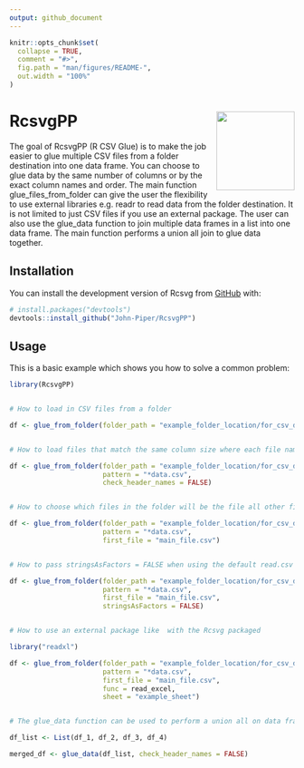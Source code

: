 ```yaml
---
output: github_document
---
```


<!-- README.md is generated from README.Rmd. Please edit that file -->

```r
knitr::opts_chunk$set(
  collapse = TRUE,
  comment = "#>",
  fig.path = "man/figures/README-",
  out.width = "100%"
)
```

# RcsvgPP <img src='man/figures/logo.png' align="right" height="138.5" /></a>

<!-- badges: start -->
<!-- badges: end -->

The goal of RcsvgPP (R CSV Glue) is to make the job easier to glue multiple CSV files from a folder destination into one data frame.  You can choose to glue data by the same number of columns or by the exact column names and order.  The main function glue_files_from_folder can give the user the flexibility to use external libraries e.g. readr to read data from the folder destination.  It is not limited to just CSV files if you use an external package.  The user can also use the glue_data function to join multiple data frames in a list into one data frame.  The main function performs a union all join to glue data together.

## Installation

You can install the development version of Rcsvg from [GitHub](https://github.com/) with:

``` r
# install.packages("devtools")
devtools::install_github("John-Piper/RcsvgPP")
```

## Usage

This is a basic example which shows you how to solve a common problem:

```r
library(RcsvgPP)


# How to load in CSV files from a folder

df <- glue_from_folder(folder_path = "example_folder_location/for_csv_data/")


# How to load files that match the same column size where each file name ends with data

df <- glue_from_folder(folder_path = "example_folder_location/for_csv_data/",
                       pattern = "*data.csv",
                       check_header_names = FALSE)


# How to choose which files in the folder will be the file all other files have to match to be glued

df <- glue_from_folder(folder_path = "example_folder_location/for_csv_data/",
                       pattern = "*data.csv",
                       first_file = "main_file.csv")


# How to pass stringsAsFactors = FALSE when using the default read.csv when loading CSV files from a folder

df <- glue_from_folder(folder_path = "example_folder_location/for_csv_data/",
                       pattern = "*data.csv",
                       first_file = "main_file.csv",
                       stringsAsFactors = FALSE)


# How to use an external package like  with the Rcsvg packaged

library("readxl")

df <- glue_from_folder(folder_path = "example_folder_location/for_csv_data/",
                       pattern = "*data.csv",
                       first_file = "main_file.csv",
                       func = read_excel,
                       sheet = "example_sheet")


# The glue_data function can be used to perform a union all on data frames in a list. Only the data frames that match the first data frame in the list will be glued together to make a single data frame.  The glue_from_folder function is wrapper around the glue_data function.

df_list <- List(df_1, df_2, df_3, df_4)

merged_df <- glue_data(df_list, check_header_names = FALSE)



```




